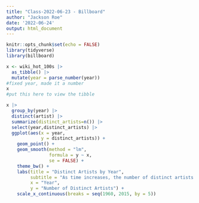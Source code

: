 ```yaml
---
title: "Class-2022-06-23 - Billboard"
author: "Jackson Roe"
date: '2022-06-24'
output: html_document
---
```


```r
knitr::opts_chunk$set(echo = FALSE)
library(tidyverse)
library(billboard)
```

```r
x <- wiki_hot_100s |> 
  as_tibble() |> 
  mutate(year = parse_number(year))
#fixed year, made it a number 
x
#put this here to view the tibble

```

```r
x |> 
  group_by(year) |>
  distinct(artist) |>
  summarize(distinct_artists=n()) |>
  select(year,distinct_artists) |> 
  ggplot(aes(x = year,
             y = distinct_artists)) +
    geom_point() +
    geom_smooth(method = "lm",
                formula = y ~ x,
                se = FALSE) +
    theme_bw() + 
    labs(title = "Distinct Artists by Year",
         subtitle = "As time increases, the number of distinct artists increases", 
         x = "Year", 
         y = "Number of Distinct Artists") + 
    scale_x_continuous(breaks = seq(1960, 2015, by = 5))

```